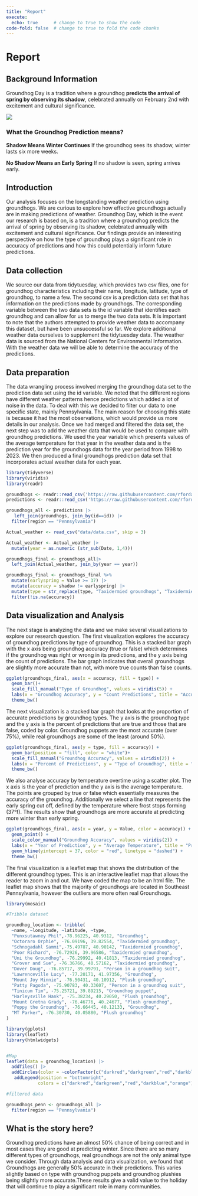 ```yaml
---
title: "Report"
execute: 
  echo: true      # change to true to show the code
code-fold: false  # change to true to fold the code chunks
---
```



# Report 

## Background Information 

Groundhog Day is a tradition where a groundhog **predicts the arrival of spring by observing its shadow**, celebrated annually on February 2nd with excitement and cultural significance.

![](https://whyy.org/wp-content/uploads/2024/02/AP24026727480980.jpg)

### What the Groundhog Prediction means? 

**Shadow Means Winter Continues**
If the groundhog sees its shadow, winter lasts six more weeks.

**No Shadow Means an Early Spring**
If no shadow is seen, spring arrives early.

## Introduction

Our analysis focuses on the longstanding weather prediction using groundhogs. We are curious to explore how effective groundhogs actually are in making predictions of weather. Groundhog Day, which is the event our research is based on, is a tradition where a groundhog predicts the arrival of spring by observing its shadow, celebrated annually with excitement and cultural significance. Our findings provide an interesting perspective on how the type of groundhog plays a significant role in accuracy of predictions and how this could potentially inform future predictions.  

## Data collection 

We source our data from tidytuesday, which provides two csv files, one for groundhog characteristics including their name, longitude, latitude, type of groundhog, to name a few. The second csv is a prediction data set that has information on the predictions made by groundhogs. The corresponding variable between the two data sets is the id variable that identifies each groundhog and can allow for us to merge the two data sets. It is important to note that the authors attempted to provide weather data to accompany this dataset, but have been unsuccessful so far. We explore additional weather data ourselves to supplement the tidytuesday data. The weather data is sourced from the National Centers for Environmental Information. With the weather data we will be able to determine the accuracy of the predictions. 


## Data preparation 

The data wrangling process involved merging the groundhog data set to the prediction data set using the id variable. We noted that the different regions have different weather patterns hence predictions which added a lot of noise in the data. To deal with this we decided to filter our data to one specific state, mainly Pennsylvania. The main reason for choosing this state is because it had the most observations, which would provide us more details in our analysis. Once we had merged and filtered the data set, the next step was to add the weather data that would be used to compare with groundhog predictions. We used the year variable which presents values of the average temperature for that year in the weather data and is the prediction year for the groundhogs data for the year period from 1998 to 2023. We then produced a final groundhogs prediction data set that incorporates actual weather data for each year.

```r
library(tidyverse)
library(viridis)
library(readr)

groundhogs <- readr::read_csv('https://raw.githubusercontent.com/rfordatascience/tidytuesday/main/data/2024/2024-01-30/groundhogs.csv')
predictions <- readr::read_csv('https://raw.githubusercontent.com/rfordatascience/tidytuesday/main/data/2024/2024-01-30/predictions.csv')

groundhogs_all <- predictions |> 
   left_join(groundhogs, join_by(id==id)) |> 
  filter(region == "Pennsylvania")

Actual_weather <- read_csv("data/data.csv", skip = 3)

Actual_weather <- Actual_weather |> 
  mutate(year = as.numeric (str_sub(Date, 1,4)))

groundhogs_final <- groundhogs_all|> 
  left_join(Actual_weather, join_by(year == year))

groundhogs_final <- groundhogs_final %>%
  mutate(earlyspring = Value >= 37) |> 
  mutate(accuracy = shadow != earlyspring) |>
  mutate(type = str_replace(type, "Taxidermied groundhogs", "Taxidermied groundhog")) |> 
  filter(!is.na(accuracy))
```



## Data visualization and Analysis

The next stage is analyzing the data and we make several visualizations to explore our research question. The first visualization explores the accuracy of groundhog predictions by type of groundhog. This is a stacked bar graph with the x axis being groundhog accuracy (true or false) which determines if the groundhog was right or wrong in its predictions, and the y axis being the count of predictions. The bar graph indicates that overall groundhogs are slightly more accurate than not, with more true counts than false counts. 
```r
ggplot(groundhogs_final, aes(x = accuracy, fill = type)) +
  geom_bar()+
  scale_fill_manual("Type of Groundhog", values = viridis(5)) +
  labs(x = "Groundhog Accuracy", y = "Count Predictions", title = "Accuracy of Groundhog Predictions", caption = "Data from groundhog-day.com and NOAR", alt = "Bar Graph of ground hog prediction acuracy by type of goundhog. Groundhogs are more accurate than not, but not by much") +
  theme_bw()
```

The next visualization is a stacked bar graph that looks at the proportion of accurate predictions by groundhog types. The y axis is the groundhog type and the y axis is the percent of predictions that are true and those that are false, coded by color. Groundhog puppets are the most accurate (over 75%), while real groundhogs are some of the least (around 50%). 
```r
ggplot(groundhogs_final, aes(y = type, fill = accuracy)) +
  geom_bar(position = "fill", color = "white")+
  scale_fill_manual("Groundhog Accuracy", values = viridis(2)) +
  labs(x = "Percent of Predictions", y = "Type of Groundhog", title = "Proportion of Acurate Groundhog Predictions by Type", caption = "Data from groundhog-day.com and NOAR") +
  theme_bw()
```


We also analyse accuracy by temperature overtime using a scatter plot. The x axis is the year of prediction and the y axis is the average temperature. The points are grouped by true or false which essentially measures the accuracy of the groundhog. Additionally we select a line that represents the early spring cut off, defined by the temperature where frost stops forming (37°f). The results show that groundhogs are more accurate at predicting more winter than early spring. 
```r
ggplot(groundhogs_final, aes(x = year, y = Value, color = accuracy)) +
  geom_point() +
  scale_color_manual("Groundhog Accuracy", values = viridis(2)) +
  labs(x = "Year of Prediction", y = "Average Temperature", title = "Prediction Acuracy by Temperature Over Time", caption = "Data from groundhog-day.com and NOAR") +
  geom_hline(yintercept = 37, color = "red", linetype = "dashed") +
  theme_bw()
```


The final visualization is a leaflet map that shows the distribution of the different groundhog types. This is an interactive leaflet map that allows the reader to zoom in and out. We have coded the map to be an html file. The leaflet map shows that the majority of groundhogs are located in Southeast Pennsylvania, however the outliers are more often real Groundhogs.

```r
library(mosaic)

#Tribble dataset

groundhog_location <- tribble(
  ~name, ~longitude, ~latitude, ~type,
  "Punxsutawney Phil",-78.96225, 40.9312, "Groundhog", 
  "Octoraro Orphie", -76.09196, 39.82554, "Taxidermied groundhog",
  "Schnogadahl Sammi",-75.49787, 40.90142, "Taxidermied groundhog",
  "Poor Richard", -76.72926, 39.96586, "Taxidermied groundhog",
  "Uni the Groundhog", -76.29992, 40.41813, "Taxidermied groundhog",
  "Grover and Sue", -76.36766, 40.57162, "Taxidermied groundhog",
  "Dover Doug", -76.85717, 39.99791, "Person in a groundhog suit",
  "Lawrenceville Lucy", -77.20171, 41.97356, "Groundhog",
  "Mount Joy Minnie", -76.50431, 40.10912, "Plush groundhog",
  "Patty Pagoda", -75.90783, 40.33607, "Person in a groundhog suit",
  "Tinicum Tim", -75.25721, 39.89215, "Groundhog puppet",
  "Harleysville Hank", -75.38234, 40.29050, "Plush groundhog",
  "Mount Gretna Grady", -76.46776, 40.24677, "Plush groundhog",
  "Poppy the Groundhog", -76.66445, 40.12133, "Groundhog",
  "MT Parker", -76.30730, 40.05880,	"Plush groundhog"
)

library(gplots)
library(leaflet)
library(htmlwidgets)


#Map
leaflet(data = groundhog_location) |>
  addTiles() |>
  addCircles(color = ~colorFactor(c("darkred","darkgreen","red","darkblue","orange"), domain= groundhog_location$type)(type), label = groundhog_location$name) |>
   addLegend(position = "bottomright",
            colors = c("darkred","darkgreen","red","darkblue","orange"), labels = c("Groundhog","Groundhog Puppet", "Person in a groundhog suit", "Plush groundhog","Taxidermied groundhog"), title ="Legend")

#filtered data

groundhogs_penn <- groundhogs_all |> 
  filter(region == "Pennsylvania")

```
 


## What is the story here?  

Groundhog predictions have an almost 50% chance of being correct and in most cases they are good at predicting winter. Since there are so many different types of groundhogs, real groundhogs are not the only animal type we consider. Through data analysis and data visualization, we found that Groundhogs are generally 50% accurate in their predictions. This varies slightly based on type with groundhog puppets and groundhog plushies being slightly more accurate.These results give a valid value to the holiday that will continue to play a significant role in many communities. 
